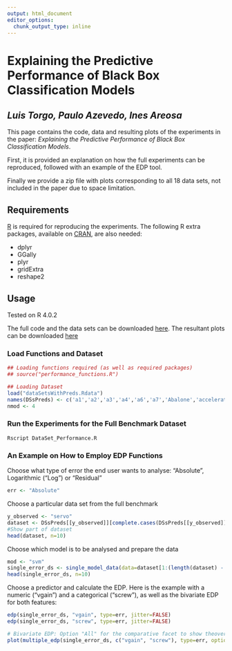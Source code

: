 ```yaml
---
output: html_document
editor_options: 
  chunk_output_type: inline
---
```


# Explaining the Predictive Performance of Black Box Classification Models
## *Luis Torgo, Paulo Azevedo, Ines Areosa*

This page contains the code, data and resulting plots of the experiments in the paper: *Explaining the Predictive Performance of Black Box Classification Models*.

First, it is provided an explanation on how the full experiments can be reproduced, followed with an example of the EDP tool. 

Finally we provide a zip file with plots corresponding to all 18 data sets, not included in the paper due to space limitation.


## Requirements
[R](www.r-project.org) is required for reproducing the experiments. The following R extra packages, available on [CRAN](https://cran.r-project.org/web/packages/), are also needed:

* dplyr
* GGally
* plyr
* gridExtra
* reshape2


## Usage

Tested on R 4.0.2

The full code and the data sets can be downloaded [here](code.zip). The resultant plots can be downloaded [here](plots.zip)


### Load Functions and Dataset

```r
## Loading functions required (as well as required packages)
## source("performance_functions.R")

## Loading Dataset
load("dataSetsWithPreds.Rdata")
names(DSsPreds) <- c('a1','a2','a3','a4','a6','a7','Abalone','acceleration','availPwr','bank8FM','cpuSm','fuelCons','boston','maxTorque','machineCpu','servo','airfoild','concreteStrength')
nmod <- 4

```

### Run the Experiments for the Full Benchmark Dataset

```Rscript DataSet_Performance.R```

### An Example on How to Employ EDP Functions

Choose what type of error the end user wants to analyse: "Absolute", Logarithmic ("Log") or "Residual"
```r
err <- "Absolute"
```

Choose a particular data set from the full benchmark
```r
y_observed <- "servo"
dataset <- DSsPreds[[y_observed]][complete.cases(DSsPreds[[y_observed]]),]
#Show part of dataset
head(dataset, n=10)
```

Choose which model is to be analysed and prepare the data
```r
mod <- "svm"
single_error_ds <- single_model_data(data=dataset[1:(length(dataset) - nmod)], model=dataset[[mod]], feature_y=names(dataset)[1], type=err)
head(single_error_ds, n=10)
```


Choose a predictor and calculate the EDP. Here is the example with a numeric ("vgain") and a categorical ("screw"), as well as the bivariate EDP for both features:

```r
edp(single_error_ds, "vgain", type=err, jitter=FALSE)
edp(single_error_ds, "screw", type=err, jitter=FALSE)

# Bivariate EDP: Option "All" for the comparative facet to show theoverall error distribution
plot(multiple_edp(single_error_ds, c("vgain", "screw"), type=err, option='All', ncols=3, mode="wrap"))
```









